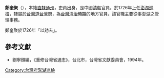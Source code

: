 '''鄭奎聚'''（{{bd|？||？||}}），本籍[[直隸|直隸]][[通州_(北京)|通州]]，吏員出身，是中國[[清朝|清朝]]官員，於1726年上任[[澎湖|澎湖]][[巡檢|巡檢]]，隸屬於[[台灣道|台灣道]][[台灣府|台灣府]]，為[[台灣清治時期|台灣清治時期]]的地方官員，該官職主要從事澎湖之管理事務。

鄭奎聚於1726年「以劾去」。

==參考文獻==
*劉寧顏編，《重修台灣省通志》，台北市，台灣省文獻委員會，1994年。
{{start box}}
{{s-before|[[朱唯彰|朱唯彰]]}}
{{s-title|[[臺灣府臺灣縣澎湖巡檢|臺灣府澎湖巡檢]]|1726年上任}}
{{s-after|[[羅開勳|羅開勳]]}}
{{end box}}

{{清朝人物小作品}}

[[Category:台灣府澎湖巡檢|Category:台灣府澎湖巡檢]]